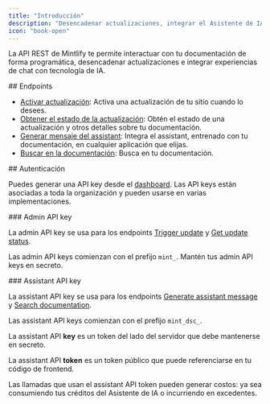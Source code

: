 ```yaml
---
title: "Introducción"
description: "Desencadenar actualizaciones, integrar el Asistente de IA y más"
icon: "book-open"
---
```


La API REST de Mintlify te permite interactuar con tu documentación de forma programática, desencadenar actualizaciones e integrar experiencias de chat con tecnología de IA.

<div id="endpoints">
  ## Endpoints
</div>

* [Activar actualización](/es/api-reference/update/trigger): Activa una actualización de tu sitio cuando lo desees.
* [Obtener el estado de la actualización](/es/api-reference/update/status): Obtén el estado de una actualización y otros detalles sobre tu documentación.
* [Generar mensaje del assistant](/es/api-reference/assistant/create-assistant-message): Integra el assistant, entrenado con tu documentación, en cualquier aplicación que elijas.
* [Buscar en la documentación](/es/api-reference/assistant/search): Busca en tu documentación.

<div id="authentication">
  ## Autenticación
</div>

Puedes generar una API key desde el [dashboard](https://dashboard.mintlify.com/settings/organization/api-keys). Las API keys están asociadas a toda la organización y pueden usarse en varias implementaciones.

<div id="admin-api-key">
  ### Admin API key
</div>

La admin API key se usa para los endpoints [Trigger update](/es/api-reference/update/trigger) y [Get update status](/es/api-reference/update/status).

Las admin API keys comienzan con el prefijo `mint_`. Mantén tus admin API keys en secreto.

<div id="assistant-api-key">
  ### Assistant API key
</div>

La assistant API key se usa para los endpoints [Generate assistant message](/es/api-reference/assistant/create-assistant-message) y [Search documentation](/es/api-reference/assistant/search).

Las assistant API keys comienzan con el prefijo `mint_dsc_`.

La assistant API **key** es un token del lado del servidor que debe mantenerse en secreto.

La assistant API **token** es un token público que puede referenciarse en tu código de frontend.

<Note>
  Las llamadas que usan el assistant API token pueden generar costos: ya sea consumiendo tus créditos del Asistente de IA o incurriendo en excedentes.
</Note>
